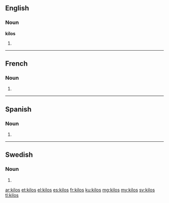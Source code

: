 ==English==

===Noun===
'''kilos'''

# {{plural of|kilo}}

----

==French==

===Noun===
{{head|fr}} {{m|p}}

# {{plural of|kilo|lang=fr}}

----

==Spanish==

===Noun===
{{head|es|noun form|g=m|g2=p}}

# {{plural of|nocat=1|kilo|lang=es}}

----

==Swedish==

===Noun===
{{head|sv|noun form}}

# {{sv-noun-form-indef-gen|kilo}}

[[ar:kilos]]
[[et:kilos]]
[[el:kilos]]
[[es:kilos]]
[[fr:kilos]]
[[ku:kilos]]
[[mg:kilos]]
[[my:kilos]]
[[sv:kilos]]
[[tl:kilos]]